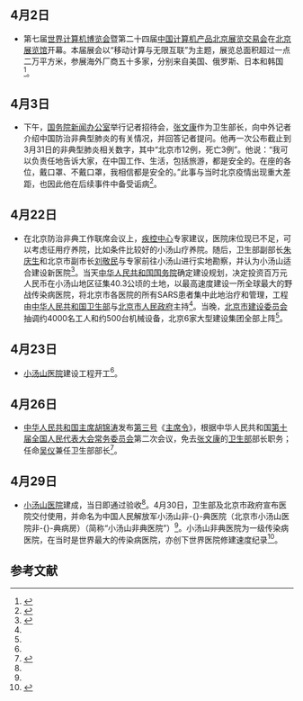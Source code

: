 <noinclude>
{{MonthInNewsChina|2003|4}}

== 4月2日 ==
*第七届[[世界计算机博览会|世界计算机博览会]]暨第二十四届[[中国计算机产品北京展览交易会|中国计算机产品北京展览交易会]]在[[北京展览馆|北京展览馆]]开幕。本届展会以“移动计算与无限互联”为主题，展览总面积超过一点二万平方米，参展海外厂商五十多家，分别来自美国、俄罗斯、日本和韩国<ref>{{Cite book|title=中国信息年鉴 2004|last=[[国家信息中心|国家信息中心]]、中国信息协|publisher=北京：[[中国统计出版社|中国统计出版社]]|year=2004|pages=485}}</ref>。

== 4月3日 ==
* 下午，[[国务院新闻办公室|国务院新闻办公室]]举行记者招待会，[[张文康|张文康]]作为卫生部长，向中外记者介绍中国防治非典型肺炎的有关情况，并回答记者提问。他再一次公布截止到3月31日的非典型肺炎相关数字，其中“北京市12例，死亡3例”。他说：“我可以负责任地告诉大家，在中国工作、生活，包括旅游，都是安全的。在座的各位，戴口罩、不戴口罩，我相信都是安全的。”此事与当时北京疫情出现重大差距，也因此他在后续事件中备受诟病<ref>{{Cite web|title=非典肆虐时宣布“已控制疫情”落马部长张文康|url=http://news.sina.com.cn/c/2003-05-21/0952141444s.shtml|accessdate=2021-02-18|work=新浪网|archive-date=2004-05-14|archive-url=https://web.archive.org/web/20040514064330/http://news.sina.com.cn/c/2003-05-21/0952141444s.shtml|dead-url=no}}</ref>。

== 4月22日 ==
*在北京防治非典工作联席会议上，[[中国疾病预防控制中心|疾控中心]]专家建议，医院床位现已不足，可以考虑征用疗养院，比如条件比较好的小汤山疗养院。随后，卫生部副部长[[朱庆生|朱庆生]]和北京市副市长[[刘敬民|刘敬民]]与专家前往小汤山进行实地勘察，并认为小汤山适合建设新医院<ref name="报道0124A">{{cite web|author1=巩浩 |title=武汉紧急建设“小汤山医院”，当年如何做到SARS治愈率99%、1383名医护零感染？ |url=http://news.ifeng.com/c/7tUOGgcA98S |website=凤凰网资讯 |accessdate=2020-01-24 |location=北京 |language=zh-cn|archive-url=https://web.archive.org/web/http://news.ifeng.com/c/7tUOGgcA98S|archive-date=2020-01-24|dead-url=no}}</ref>。当天[[中华人民共和国国务院|中华人民共和国国务院]]确定建设规划，决定投资百万元人民币在小汤山地区征集40.3公顷的土地，以最高速度建设一所全球最大的野战传染病医院，将北京市各医院的所有SARS患者集中此地治疗和管理，工程由[[中华人民共和国卫生部|中华人民共和国卫生部]]与[[北京市人民政府|北京市人民政府]]主持<ref name="慕非_亚洲周刊"/>。当晚，[[北京市建设委员会|北京市建设委员会]]抽调约4000名工人和约500台机械设备，北京6家大型建设集团全部上阵<ref name="慕非_亚洲周刊"/>。

== 4月23日 ==
* [[小汤山医院|小汤山医院]]建设工程开工<ref name="慕非_亚洲周刊"/>。

== 4月26日 ==
*[[中华人民共和国主席|中华人民共和国主席]][[胡锦涛|胡锦涛]]发布[[s:中华人民共和国主席令/第十届#第三号|第三号]]《[[中华人民共和国主席令|主席令]]》，根据中华人民共和国[[第十届全国人民代表大会常务委员会|第十届全国人民代表大会常务委员会]]第二次会议，免去[[张文康|张文康]]的[[中华人民共和国卫生部|卫生部]]部长职务；任命[[吴仪|吴仪]]兼任卫生部部长<ref>{{Cite web|title=中华人民共和国主席令（第三号）_2003年第16号国务院公报_中国政府网|url=http://www.gov.cn/gongbao/content/2003/content_62118.htm|accessdate=2021-02-18|work=www.gov.cn}}</ref>。

== 4月29日 ==
*[[小汤山医院|小汤山医院]]建成，当日即通过验收<ref name="慕非_亚洲周刊"/>。4月30日，卫生部及北京市政府宣布医院交付使用，并命名为中国人民解放军小汤山非-{}-典医院（北京市小汤山医院非-{}-典病房）（简称“小汤山非典医院”）<ref name="慕非_亚洲周刊"/>。小汤山非典医院为一级传染病医院，在当时是世界最大的传染病医院，亦创下世界医院修建速度纪录<ref name="慕非_亚洲周刊">{{Cite news|url=http://www.china.com.cn/chinese/ch-yuwai/325321.htm|title=亚洲周刊：北京8天建成小汤山医院|author=慕非|date=2003-05-05|work=亚洲周刊|publisher=中国网|accessdate=2020-01-24|language=|format=|archiveurl=https://web.archive.org/web/20160627162240/http://www.china.com.cn/chinese/ch-yuwai/325321.htm|archivedate=2016-06-27|dead-url=no}}</ref>。

== 参考文献 ==
{{Reflist|2}}

{{Portal:中國大陸新聞動態/Footer}}
</noinclude>